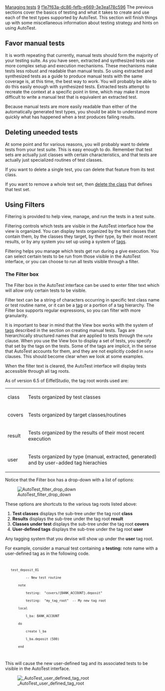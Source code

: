 [[Property:title|Managing tests]]
[[Property:weight|9]]
[[Property:uuid|f1e7f63a-dc86-fefb-e669-3e3ea178c596]]
The previous sections cover the basics of testing and what it takes to create and use each of the test types supported by AutoTest. This section will finish things up with some miscellaneous information about testing strategy and hints on using AutoTest.



==Favor manual tests==


It is worth repeating that currently, manual tests should form the majority of your testing suite. As you have seen, extracted and synthesized tests use more complex setup and execution mechanisms. These mechanisms make tests less robust and readable than manual tests. So using extracted and synthesized tests as a guide to produce manual tests with the same coverage is, at this time, the best way to work. You will probably be able to do this easily enough with synthesized tests. Extracted tests attempt to recreate the context at a specific point in time, which may make it more difficult to write a manual test that is equivalent an extracted test. 

Because manual tests are more easily readable than either of the automatically generated test types, you should be able to understand more quickly what has happened when a test produces failing results.


==Deleting uneeded tests==


At some point and for various reasons, you will probably want to delete tests from your test suite. This is easy enough to do. Remember that test sets are actually just classes with certain characteristics, and that tests are actually just specialized routines of test classes. 

If you want to delete a single test, you can delete that feature from its test class. 

If you want to remove a whole test set, then [[Removing a class|delete the class]] that defines that test set.


==Using Filters==

Filtering is provided to help view, manage, and run the tests in a test suite. 

Filtering controls which tests are visible in the AutoTest interface how the view is organized. You can display tests organized by the test classes that contain them, by the classes they target, by their type, by their most recent results, or by any system you set up using a system of [[Create a manual test#About tags|tags]]. 

Filtering helps you manage which tests get run during a give execution. You can select certain tests to be run from those visible in the AutoTest interface, or you can choose to run all tests visible through a filter.


===The Filter box===

The Filter box in the AutoTest interface can be used to enter filter text which will allow only certain tests to be visible.

Filter text can be a string of characters occurring in specific test class name or test routine name, or it can be a [[Create a manual test#About tags|tag]] or a portion of a tag hierarchy. The Filter box supports regular expressions, so you can filter with more granularity.

It is important to bear in mind that the View box works with the system of [[Create a manual test#About tags|tags]] described in the section on creating manual tests. Tags are hierarchically structured names that are applied to tests through the <code>note</code> clause. When you use the View box to display a set of tests, you specify that set by the tags on the tests. Some of the tags are implicit, in the sense that AutoTest accounts for them, and they are not explicitly coded in <code>note</code> clauses. This should become clear when we look at some examples.

When the filter text is cleared, the AutoTest interface will display tests accessible through all tag roots. 

As of version 6.5 of EiffelStudio, the tag root words used are:


{| border="2"
|- 
| class || Tests organized by test classes 
|-
| covers || Tests organized by target classes/routines
|-
| result || Tests organized by the results of their most recent execution
|-
| user || Tests organized by type (manual, extracted, generated) and by user-added tag hierachies
|}


{{note|The tag roots will appear only if there are tests that can be categorized under them. For example, if you have not run any tests, then '''result''' will not appear. }}


Notice that the Filter box has a drop-down with a list of options: 


[[Image:AutoTest filter drop down]]


These options are shortcuts to the various tag roots listed above: 

#'''Test classes''' displays the sub-tree under the tag root '''class'''
#'''Results''' displays the sub-tree under the tag root '''result'''
#'''Classes under test''' displays the sub-tree under the tag root '''covers'''
#'''User-defined tags''' displays the sub-tree under the tag root '''user'''


Any tagging system that you devise will show up under the '''user''' tag root.

For example, consider a manual test containing a '''testing:''' note name with a user-defined tag as in the following code.

<code>
    test_deposit_01
            -- New test routine
        note
            testing:  "covers/{BANK_ACCOUNT}.deposit"
            testing:  "my_tag_root"  -- My new tag root
        local
            l_ba: BANK_ACCOUNT
        do
            create l_ba
            l_ba.deposit (500)
        end
</code>

This will cause the new user-defined tag and its associated tests to be visible in the AutoTest interface.

[[Image: AutoTest user defined tag root]]


{{seealso|The [[The AutoTest Interface#Filtering|Filtering]] section in [[The AutoTest interface]].}}




